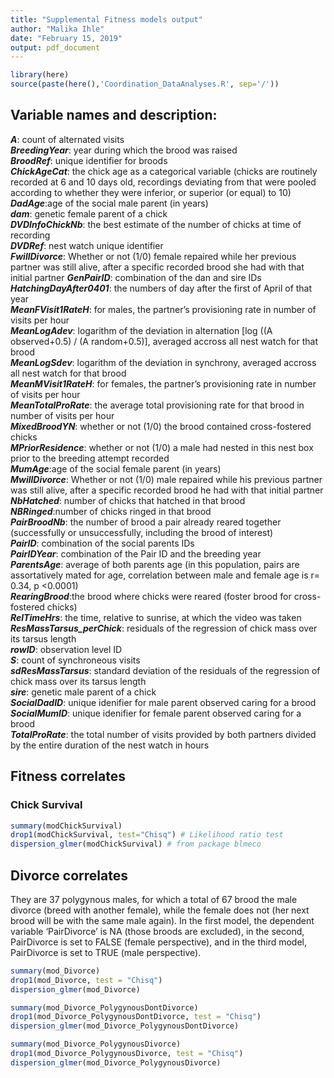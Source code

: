 ```yaml
---
title: "Supplemental Fitness models output"
author: "Malika Ihle"
date: "February 15, 2019"
output: pdf_document
---
```


```r
library(here)
source(paste(here(),'Coordination_DataAnalyses.R', sep='/'))
```


## Variable names and description:
**_A_**: count of alternated visits  
**_BreedingYear_**: year during which the brood was raised  
**_BroodRef_**: unique identifier for broods  
**_ChickAgeCat_**: the chick age as a categorical variable (chicks are routinely recorded at 6 and 10 days old, recordings deviating from that were pooled according to whether they were inferior, or superior (or equal) to 10)  
**_DadAge_**:age of the social male parent (in years)  
**_dam_**: genetic female parent of a chick  
**_DVDInfoChickNb_**: the best estimate of the number of chicks at time of recording  
**_DVDRef_**: nest watch unique identifier  
**_FwillDivorce_**: Whether or not (1/0) female repaired while her previous partner was still alive, after a specific recorded brood she had with that initial partner 
**_GenPairID_**: combination of the dan and sire IDs  
**_HatchingDayAfter0401_**: the numbers of day after the first of April of that year  
**_MeanFVisit1RateH_**: for males, the partner’s provisioning rate in number of visits per hour  
**_MeanLogAdev_**: logarithm of the deviation in alternation [log ((A observed+0.5) / (A random+0.5)], averaged accross all nest watch for that brood  
**_MeanLogSdev_**: logarithm of the deviation in synchrony, averaged accross all nest watch for that brood  
**_MeanMVisit1RateH_**: for females, the partner’s provisioning rate in number of visits per hour  
**_MeanTotalProRate_**: the average total provisioning rate for that brood in number of visits per hour   
**_MixedBroodYN_**: whether or not (1/0) the brood contained cross-fostered chicks  
**_MPriorResidence_**: whether or not (1/0) a male had nested in this nest box prior to the breeding attempt recorded  
**_MumAge_**:age of the social female parent (in years)  
**_MwillDivorce_**: Whether or not (1/0) male repaired while his previous partner was still alive, after a specific recorded brood he had with that initial partner  
**_NbHatched_**: number of chicks that hatched in that brood  
**_NBRinged_**:number of chicks ringed in that brood  
**_PairBroodNb_**: the number of brood a pair already reared together (successfully or unsuccessfully, including the brood of interest)  
**_PairID_**: combination of the social parents IDs  
**_PairIDYear_**: combination of the Pair ID and the breeding year  
**_ParentsAge_**: average of both parents age (in this population, pairs are assortatively mated for age, correlation between male and female age is r= 0.34, p <0.0001)   
**_RearingBrood_**:the brood where chicks were reared (foster brood for cross-fostered chicks)  
**_RelTimeHrs_**: the time, relative to sunrise, at which the video was taken  
**_ResMassTarsus_perChick_**: residuals of the regression of chick mass over its tarsus length  
**_rowID_**: observation level ID  
**_S_**: count of synchroneous visits  
**_sdResMassTarsus_**: standard deviation of the residuals of the regression of chick mass over its tarsus length  
**_sire_**: genetic male parent of a chick  
**_SocialDadID_**: unique idenifier for male parent observed caring for a brood  
**_SocialMumID_**: unique idenifier for female parent observed caring for a brood  
**_TotalProRate_**: the total number of visits provided by both partners divided by the entire duration of the nest watch in hours   


## Fitness correlates

### Chick Survival

```r
summary(modChickSurvival) 
drop1(modChickSurvival, test="Chisq") # Likelihood ratio test
dispersion_glmer(modChickSurvival) # from package blmeco
```


## Divorce correlates

They are 37 polygynous males, for which a total of 67 brood the male divorce (breed with another female), while the female does not (her next brood will be with the same male again).
In the first model, the dependent variable 'PairDivorce' is NA (those broods are excluded), in the second, PairDivorce is set to FALSE (female perspective), and in the third model, PairDivorce is set to TRUE (male perspective).

```r
summary(mod_Divorce) 
drop1(mod_Divorce, test = "Chisq")
dispersion_glmer(mod_Divorce)

summary(mod_Divorce_PolygynousDontDivorce) 
drop1(mod_Divorce_PolygynousDontDivorce, test = "Chisq")
dispersion_glmer(mod_Divorce_PolygynousDontDivorce)

summary(mod_Divorce_PolygynousDivorce) 
drop1(mod_Divorce_PolygynousDivorce, test = "Chisq")
dispersion_glmer(mod_Divorce_PolygynousDivorce)

```



